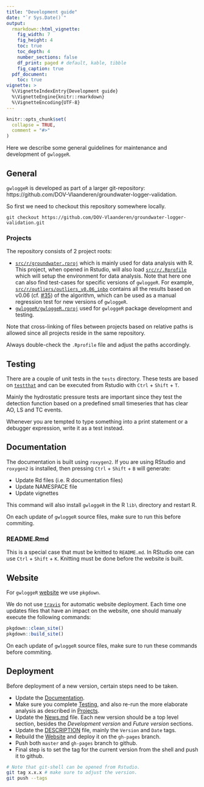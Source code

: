 ```yaml
---
title: "Development guide"
date: "`r Sys.Date()`"
output: 
  rmarkdown::html_vignette:
    fig_width: 7
    fig_height: 4
    toc: true
    toc_depth: 4
    number_sections: false
    df_print: paged # default, kable, tibble
    fig_caption: true
  pdf_document:
    toc: true
vignette: >
  %\VignetteIndexEntry{Development guide}
  %\VignetteEngine{knitr::rmarkdown}
  %\VignetteEncoding{UTF-8}
---
```


```r
knitr::opts_chunk$set(
  collapse = TRUE,
  comment = "#>"
)
```

Here we describe some  general guidelines for maintenance and development of `gwloggeR`.

## General

`gwloggeR` is developed as part of a larger git-repository: https://github.com/DOV-Vlaanderen/groundwater-logger-validation.

So first we need to checkout this repository somewhere locally.

```{}
git checkout https://github.com/DOV-Vlaanderen/groundwater-logger-validation.git
```

### Projects

The repository consists of 2 project roots:

* [`src/r/groundwater.rproj`](https://github.com/DOV-Vlaanderen/groundwater-logger-validation/blob/master/src/r/groundwater.rproj) which is mainly used for data analysis with R. This project, when opened in Rstudio, will also load [`src/r/.Rprofile`](https://github.com/DOV-Vlaanderen/groundwater-logger-validation/blob/master/src/r/.Rprofile) which will setup the environment for data analysis. Note that here one can also find test-cases for specific versions of `gwloggeR`. For example, [`src/r/outliers/outliers_v0.06_inbo`](https://github.com/DOV-Vlaanderen/groundwater-logger-validation/tree/master/src/r/outliers/outliers_v0.06_inbo) contains all the results based on v0.06 (cf. [#35](https://github.com/DOV-Vlaanderen/groundwater-logger-validation/issues/35)) of the algorithm, which can be used as a manual regression test for new versions of `gwloggeR`.
* [`gwloggeR/gwloggeR.rproj`](https://github.com/DOV-Vlaanderen/groundwater-logger-validation/blob/master/gwloggeR/gwloggeR.Rproj) used for `gwloggeR` package development and testing.

Note that cross-linking of files between projects based on relative paths is allowed since all projects reside in the same repository.

Always double-check the `.Rprofile` file and adjust the paths accordingly.

## Testing

There are a couple of unit tests in the `tests` directory. These tests are based on [`testthat`](http://r-pkgs.had.co.nz/tests.html) and can be executed from Rstudio with `Ctrl` + `Shift` + `T`.

Mainly the hydrostatic pressure tests are important since they test the detection function based on a predefined small timeseries that has clear AO, LS and TC events.

Whenever you are tempted to type something into a print statement or a debugger expression, write it as a test instead.

## Documentation

The documentation is built using `roxygen2`. If you are using RStudio and `roxygen2` is installed, then pressing `Ctrl` + `Shift` + `B` will generate:

* Update Rd files (i.e. R documentation files)
* Update NAMESPACE file
* Update vignettes

This command will also install `gwloggeR` in the R `lib\` directory and restart R.

On each update of `gwloggeR` source files, make sure to run this before commiting.

### README.Rmd

This is a special case that must be knitted to `README.md`. In RStudio one can use `Ctrl` + `Shift` + `K`. Knitting must be done before the website is built.

## Website

For `gwloggeR` [website](https://dov-vlaanderen.github.io/groundwater-logger-validation/gwloggeR) we use `pkgdown`. 

We do not use [`travis`](https://pkgdown.r-lib.org/reference/deploy_site_github.html) for automatic website deployment. Each time one updates files that have an impact on the website, one should manualy execute the following commands:

```r
pkgdown::clean_site()
pkgdown::build_site()
```

On each update of `gwloggeR` source files, make sure to run these commands before commiting.

## Deployment

Before deployment of a new version, certain steps need to be taken.

* Update the [Documentation].
* Make sure you complete [Testing], and also re-run the more elaborate analysis as described in [Projects].
* Update the [News.md](https://github.com/DOV-Vlaanderen/groundwater-logger-validation/blob/master/gwloggeR/News.md) file. Each new version should be a top level section, besides the _Development version_ and _Future version_ sections.
* Update the [DESCRIPTION](https://github.com/DOV-Vlaanderen/groundwater-logger-validation/blob/master/gwloggeR/DESCRIPTION) file, mainly the `Version` and `Date` tags.
* Rebuild the [Website] and deploy it on the `gh-pages` branch.
* Push both `master` and `gh-pages` branch to github.
* Final step is to set the tag for the current version from the shell and push it to github. 

```bash
# Note that git-shell can be opened from Rstudio.
git tag x.x.x # make sure to adjust the version.
git push --tags
```
